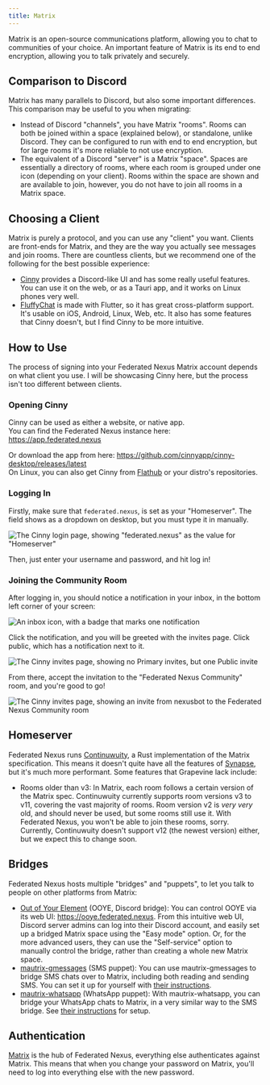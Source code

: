 ```yaml
---
title: Matrix
---
```


Matrix is an open-source communications platform, allowing you to chat to communities of your choice. An important feature of Matrix is its end to end encryption, allowing you to talk privately and securely.

## Comparison to Discord

Matrix has many parallels to Discord, but also some important differences. This comparison may be useful to you when migrating:

- Instead of Discord "channels", you have Matrix "rooms". Rooms can both be joined within a space (explained below), or standalone, unlike Discord. They can be configured to run with end to end encryption, but for large rooms it's more reliable to not use encryption.
- The equivalent of a Discord "server" is a Matrix "space". Spaces are essentially a directory of rooms, where each room is grouped under one icon (depending on your client). Rooms within the space are shown and are available to join, however, you do not have to join all rooms in a Matrix space.

## Choosing a Client

Matrix is purely a protocol, and you can use any "client" you want. Clients are front-ends for Matrix, and they are the way you actually see messages and join rooms. There are countless clients, but we recommend one of the following for the best possible experience:

- [Cinny](https://cinny.in) provides a Discord-like UI and has some really useful features. You can use it on the web, or as a Tauri app, and it works on Linux phones very well.
- [FluffyChat](https://fluffychat.im) is made with Flutter, so it has great cross-platform support. It's usable on iOS, Android, Linux, Web, etc. It also has some features that Cinny doesn't, but I find Cinny to be more intuitive.

## How to Use

The process of signing into your Federated Nexus Matrix account depends on what client you use. I will be showcasing Cinny here, but the process isn't too different between clients.

### Opening Cinny

Cinny can be used as either a website, or native app.  
You can find the Federated Nexus instance here: https://app.federated.nexus

Or download the app from here: https://github.com/cinnyapp/cinny-desktop/releases/latest  
On Linux, you can also get Cinny from [Flathub](https://flathub.org/apps/in.cinny.Cinny) or your distro's repositories.

### Logging In

Firstly, make sure that `federated.nexus`, is set as your "Homeserver". The field shows as a dropdown on desktop, but you must type it in manually.

![The Cinny login page, showing "federated.nexus" as the value for "Homeserver"](../../../images/matrix/homeserver.png)

Then, just enter your username and password, and hit log in!

### Joining the Community Room

After logging in, you should notice a notification in your inbox, in the bottom left corner of your screen:

![An inbox icon, with a badge that marks one notification](../../../images/matrix/badge.png)

Click the notification, and you will be greeted with the invites page. Click public, which has a notification next to it.

![The Cinny invites page, showing no Primary invites, but one Public invite](../../../images/matrix/invite.png)

From there, accept the invitation to the "Federated Nexus Community" room, and you're good to go!

![The Cinny invites page, showing an invite from nexusbot to the Federated Nexus Community room](../../../images/matrix/accept.png)

## Homeserver

Federated Nexus runs [Continuwuity](https://continuwuity.org/), a Rust implementation of the Matrix specification. This means it doesn't quite have all the features of [Synapse](https://element-hq.github.io/synapse/latest/), but it's much more performant. Some features that Grapevine lack include:

- Rooms older than v3: In Matrix, each room follows a certain version of the Matrix spec. Continuwuity currently supports room versions v3 to v11, covering the vast majority of rooms. Room version v2 is _very very_ old, and should never be used, but some rooms still use it. With Federated Nexus, you won't be able to join these rooms, sorry. Currently, Continuwuity doesn't support v12 (the newest version) either, but we expect this to change soon.

## Bridges

Federated Nexus hosts multiple "bridges" and "puppets", to let you talk to people on other platforms from Matrix:

- [Out of Your Element](https://gitdab.com/cadence/out-of-your-element) (OOYE, Discord bridge): You can control OOYE via its web UI: https://ooye.federated.nexus. From this intuitive web UI, Discord server admins can log into their Discord account, and easily set up a bridged Matrix space using the "Easy mode" option. Or, for the more advanced users, they can use the "Self-service" option to manually control the bridge, rather than creating a whole new Matrix space.
- [mautrix-gmessages](https://docs.mau.fi/bridges/go/gmessages/index.html) (SMS puppet): You can use mautrix-gmessages to bridge SMS chats over to Matrix, including both reading and sending SMS. You can set it up for yourself with [their instructions](https://docs.mau.fi/bridges/go/gmessages/authentication.html).
- [mautrix-whatsapp](https://docs.mau.fi/bridges/go/whatsapp/index.html) (WhatsApp puppet): With mautrix-whatsapp, you can bridge your WhatsApp chats to Matrix, in a very similar way to the SMS bridge. See [their instructions](https://docs.mau.fi/bridges/go/whatsapp/authentication.html) for setup.

## Authentication

[Matrix](https://matrix.org) is the hub of Federated Nexus, everything else authenticates against Matrix. This means that when you change your password on Matrix, you'll need to log into everything else with the new password.
